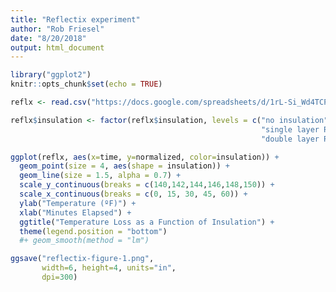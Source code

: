 ```yaml
---
title: "Reflectix experiment"
author: "Rob Friesel"
date: "8/20/2018"
output: html_document
---
```


```r
library("ggplot2")
knitr::opts_chunk$set(echo = TRUE)

reflx <- read.csv("https://docs.google.com/spreadsheets/d/1rL-Si_Wd4TCPHqqgxJbUEvxjdCgxJi2NxeuELNwSLLw/gviz/tq?tqx=out:csv&sheet=as-CSV")

reflx$insulation <- factor(reflx$insulation, levels = c("no insulation",
                                                        "single layer Reflectix",
                                                        "double layer Reflectix"))

ggplot(reflx, aes(x=time, y=normalized, color=insulation)) +
  geom_point(size = 4, aes(shape = insulation)) +
  geom_line(size = 1.5, alpha = 0.7) +
  scale_y_continuous(breaks = c(140,142,144,146,148,150)) +
  scale_x_continuous(breaks = c(0, 15, 30, 45, 60)) +
  ylab("Temperature (ºF)") +
  xlab("Minutes Elapsed") +
  ggtitle("Temperature Loss as a Function of Insulation") +
  theme(legend.position = "bottom")
  #+ geom_smooth(method = "lm")

ggsave("reflectix-figure-1.png",
       width=6, height=4, units="in",
       dpi=300)
```
